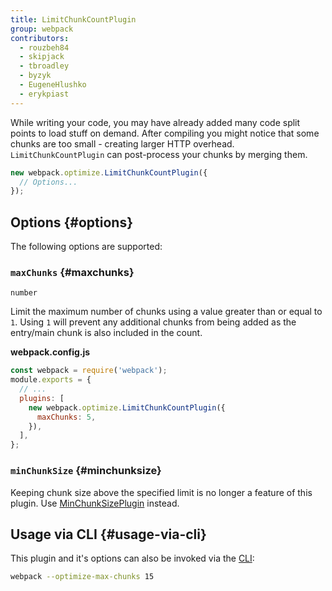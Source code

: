 ```yaml
---
title: LimitChunkCountPlugin
group: webpack
contributors:
  - rouzbeh84
  - skipjack
  - tbroadley
  - byzyk
  - EugeneHlushko
  - erykpiast
---
```


While writing your code, you may have already added many code split points to load stuff on demand. After compiling you might notice that some chunks are too small - creating larger HTTP overhead. `LimitChunkCountPlugin` can post-process your chunks by merging them.

```js
new webpack.optimize.LimitChunkCountPlugin({
  // Options...
});
```

## Options {#options}

The following options are supported:

### `maxChunks` {#maxchunks}

`number`

Limit the maximum number of chunks using a value greater than or equal to `1`. Using `1` will prevent any additional chunks from being added as the entry/main chunk is also included in the count.

**webpack.config.js**

```javascript
const webpack = require('webpack');
module.exports = {
  // ...
  plugins: [
    new webpack.optimize.LimitChunkCountPlugin({
      maxChunks: 5,
    }),
  ],
};
```

### `minChunkSize` {#minchunksize}

Keeping chunk size above the specified limit is no longer a feature of this plugin. Use [MinChunkSizePlugin](/plugins/min-chunk-size-plugin) instead.

## Usage via CLI {#usage-via-cli}

This plugin and it's options can also be invoked via the [CLI](/api/cli/):

```bash
webpack --optimize-max-chunks 15
```
